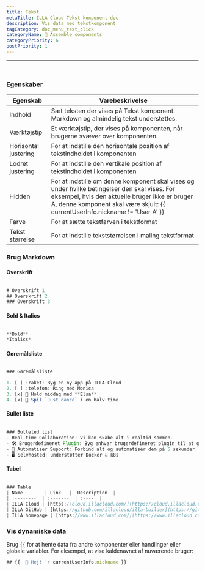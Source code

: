 ```yaml
---
title: Tekst
metaTitle: ILLA Cloud Tekst komponent doc
description: Vis data med tekstkomponent
tagCategory: doc_menu_text_click
categoryName: 🧬 Assemble components
categoryPriority: 6
postPriority: 1
---
```


* * *

## <Heading hidden>Tekst</Heading>

<img src='https://cdn.illacloud.com/official-website/img/docs/assemble/text1.png' alt="" />

### Egenskaber

| Egenskab             | Varebeskrivelse                                                                                                                                                                                                                  |
| -------------------- | -------------------------------------------------------------------------------------------------------------------------------------------------------------------------------------------------------------------------------- |
| Indhold              | Sæt teksten der vises på Tekst komponent. Markdown og almindelig tekst understøttes.                                                                                                                                             |
| Værktøjstip          | Et værktøjstip, der vises på komponenten, når brugerne svæver over komponenten.                                                                                                                                                  |
| Horisontal justering | For at indstille den horisontale position af tekstindholdet i komponenten                                                                                                                                                        |
| Lodret justering     | For at indstille den vertikale position af tekstindholdet i komponenten                                                                                                                                                          |
| Hidden               | For at indstille om denne komponent skal vises og under hvilke betingelser den skal vises. For eksempel, hvis den aktuelle bruger ikke er bruger A, denne komponent skal være skjult: {{ currentUserInfo.nickname != 'User A' }} |
| Farve                | For at sætte tekstfarven i tekstformat                                                                                                                                                                                           |
| Tekst størrelse      | For at indstille tekststørrelsen i maling tekstformat                                                                                                                                                                            |

### Brug Markdown

#### Overskrift

<img src='https://cdn.illacloud.com/official-website/img/docs/assemble/text2.png' alt="" />

```jsx
# Overskrift 1
## Overskrift 2
### Overskrift 3
```

#### Bold & Italics

<img src='https://cdn.illacloud.com/official-website/img/docs/assemble/text3.png' alt="" />

```jsx
**Bold**
*Italics*
```

#### Gøremålsliste

<img src='https://cdn.illacloud.com/official-website/img/docs/assemble/text4.png' alt="" />

```jsx
### Gøremålsliste

1. [ ] :raket: Byg en ny app på ILLA Cloud
2. [ ] :telefon: Ring med Monica
3. [x] 🍷 Hold middag med **Elsa**
4. [x] 💃 Spil `Just dance` i en halv time
```

#### Bullet liste

<img src='https://cdn.illacloud.com/official-website/img/docs/assemble/text5.png' alt="" />

```jsx
### Bulleted list
- Real-time Collaboration: Vi kan skabe alt i realtid sammen.
- 🛠️ Brugerdefineret Plugin: Byg enhver brugerdefineret plugin til at gøre, hvad du ønsker.
- 🤖 Automatiser Support: Forbind alt og automatisér dem på 5 sekunder.
- 🖥️ Selvhosted: understøtter Docker & k8s
```

#### Tabel

<img src='https://cdn.illacloud.com/official-website/img/docs/assemble/text6.png' alt="" />

```jsx
### Table
| Name        | Link   |  Description  |
| :--------  | :-------  | :----  |
| ILLA Cloud | [https://cloud.illacloud.com/](https://cloud.illacloud.com/) |Build apps on ILLA Cloud|
| ILLA GitHub | [https://github.com/illacloud/illa-builder](https://github.com/illacloud/illa-builder) |Star us on GitHub|
| ILLA homepage | [https://www.illacloud.com/](https://www.illacloud.com/) |ILLA Cloud Offical website
```

### Vis dynamiske data

Brug `{{` for at hente data fra andre komponenter eller handlinger eller globale variabler. For eksempel, at vise kaldenavnet af nuværende bruger:

```jsx
## {{ '👋 Hej! '+ currentUserInfo.nickname }}
```
